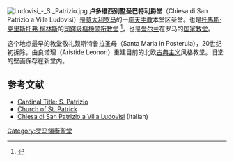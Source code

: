 [[File:Ludovisi_-_S._Patrizio.jpg|thumb]]
'''卢多维西别墅圣巴特利爵堂'''（Chiesa di San Patrizio a Villa Ludovisi）是[[意大利|意大利]][[罗马|罗马]]的一座[[天主教|天主教]]本堂区圣堂。也是[[托馬斯·克里斯托弗·柯林斯|托馬斯·克里斯托弗·柯林斯]]的[[樞機|司鐸級樞機]][[领衔教堂|领衔教堂]] <ref>{{cite web|title=San Patrizio (Cardinal Titular Church)|url=http://www.catholic-hierarchy.org/diocese/d1p06.html|publisher=Catholic-hierarchy.org|access-date=2011-09-27|archive-date=2020-08-09|archive-url=https://web.archive.org/web/20200809205037/http://www.catholic-hierarchy.org/diocese/d1p06.html|dead-url=no}}</ref>，也是[[爱尔兰|爱尔兰]]在罗马的[[罗马各国教堂|国家教堂]]。

这个地点最早的教堂敬礼颇斯特鲁拉圣母（Santa Maria in Posterula），20世纪初拆除，由良诺理（Aristide Leonori）重建目前的北欧[[古典主义|古典主义]]风格教堂。旧堂的壁画保存在新堂内。 

==参考文献==
{{Reflist}}
* [http://www.gcatholic.org/churches/cardinal/259.htm Cardinal Title: S. Patrizio] {{Wayback|url=http://www.gcatholic.org/churches/cardinal/259.htm |date=20220319182826 }} 
* [http://www.gcatholic.org/churches/rome/839.htm Church of St. Patrick] {{Wayback|url=http://www.gcatholic.org/churches/rome/839.htm |date=20220521184027 }} 
* [https://web.archive.org/web/20111101011716/http://www.vicariatusurbis.org/Ente.asp?ID=839 Chiesa di San Patrizio a Villa Ludovisi] (Italian)

{{DEFAULTSORT:Patrizio}}
[[Category:罗马領銜聖堂|Category:罗马領銜聖堂]]